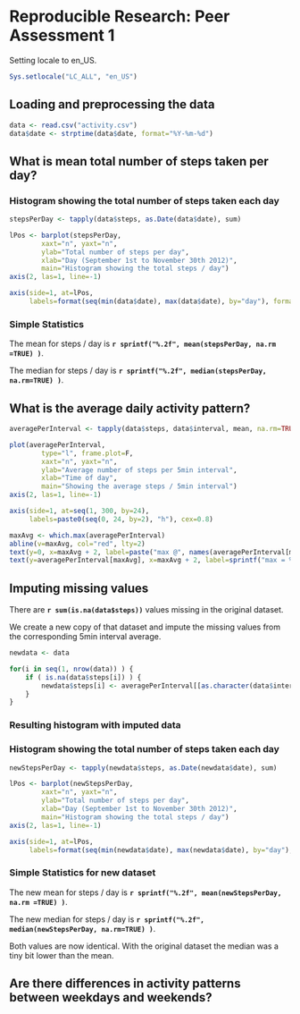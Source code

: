 # Reproducible Research: Peer Assessment 1

Setting locale to en_US.
```r
Sys.setlocale("LC_ALL", "en_US")
```

## Loading and preprocessing the data

```r
data <- read.csv("activity.csv")
data$date <- strptime(data$date, format="%Y-%m-%d")
```

## What is mean total number of steps taken per day?

### Histogram showing the total number of steps taken each day
```r
stepsPerDay <- tapply(data$steps, as.Date(data$date), sum)

lPos <- barplot(stepsPerDay,
        xaxt="n", yaxt="n",
        ylab="Total number of steps per day",
        xlab="Day (September 1st to November 30th 2012)",
        main="Histogram showing the total steps / day")
axis(2, las=1, line=-1)

axis(side=1, at=lPos,
     labels=format(seq(min(data$date), max(data$date), by="day"), format="%d") )
```

### Simple Statistics 

The mean for steps / day is __`r sprintf("%.2f", mean(stepsPerDay, na.rm =TRUE) )`__.

The median for steps / day is __`r sprintf("%.2f", median(stepsPerDay, na.rm=TRUE) )`__.

## What is the average daily activity pattern?

```r
averagePerInterval <- tapply(data$steps, data$interval, mean, na.rm=TRUE)

plot(averagePerInterval,
        type="l", frame.plot=F,
        xaxt="n", yaxt="n",
        ylab="Average number of steps per 5min interval",
        xlab="Time of day",
        main="Showing the average steps / 5min interval")
axis(2, las=1, line=-1)

axis(side=1, at=seq(1, 300, by=24),
     labels=paste0(seq(0, 24, by=2), "h"), cex=0.8)

maxAvg <- which.max(averagePerInterval)
abline(v=maxAvg, col="red", lty=2)
text(y=0, x=maxAvg + 2, label=paste("max @", names(averagePerInterval[maxAvg])), adj=0, col="red", cex=.8)
text(y=averagePerInterval[maxAvg], x=maxAvg + 2, label=sprintf("max = %.2f steps/5min", averagePerInterval[maxAvg]), adj=0, col="red", cex=.8)
```

## Imputing missing values

There are __`r sum(is.na(data$steps))`__ values missing in the original dataset.

We create a new copy of that dataset and impute the missing values from the corresponding 5min interval average.

```r
newdata <- data

for(i in seq(1, nrow(data)) ) {
    if ( is.na(data$steps[i]) ) {
        newdata$steps[i] <- averagePerInterval[[as.character(data$interval[i])]]
    }
}
```

### Resulting histogram with imputed data
### Histogram showing the total number of steps taken each day
```r
newStepsPerDay <- tapply(newdata$steps, as.Date(newdata$date), sum)

lPos <- barplot(newStepsPerDay,
        xaxt="n", yaxt="n",
        ylab="Total number of steps per day",
        xlab="Day (September 1st to November 30th 2012)",
        main="Histogram showing the total steps / day")
axis(2, las=1, line=-1)

axis(side=1, at=lPos,
     labels=format(seq(min(newdata$date), max(newdata$date), by="day"), format="%d") )
```

### Simple Statistics for new dataset

The new mean for steps / day is __`r sprintf("%.2f", mean(newStepsPerDay, na.rm =TRUE) )`__.

The new median for steps / day is __`r sprintf("%.2f", median(newStepsPerDay, na.rm=TRUE) )`__.

Both values are now identical.
With the original dataset the median was a tiny bit lower than the mean.

## Are there differences in activity patterns between weekdays and weekends?